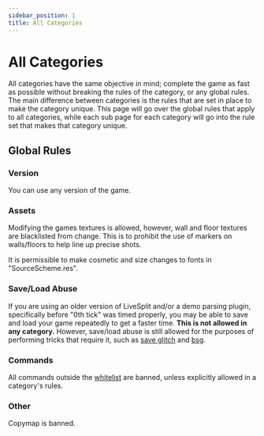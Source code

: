 ```yaml
---
sidebar_position: 1
title: All Categories
---
```


# All Categories

All categories have the same objective in mind; complete the game as fast as possible without breaking the rules of the
category, or any global rules. The main difference between categories is the rules that are set in place to make the
category unique. This page will go over the global rules that apply to all categories, while each sub page for each
category will go into the rule set that makes that category unique.

## Global Rules

### Version
You can use any version of the game.

### Assets
Modifying the games textures is allowed, however, wall and floor textures are blacklisted from change. This is to prohibit
the use of markers on walls/floors to help line up precise shots.

It is permissible to make cosmetic and size changes to fonts in "SourceScheme.res".

### Save/Load Abuse

If you are using an older version of LiveSplit and/or a demo parsing plugin, specifically before "0th tick" was timed
properly, you may be able to save and load your game repeatedly to get a faster time. **This is not allowed in any category.**
However, save/load abuse is still allowed for the purposes of performing tricks that require it, such as
[save glitch](/intro/tricks/save-glitch) and [bsg](/intro/tricks/bsg).

### Commands

All commands outside the [whitelist](/intro/commands#commands) are banned, unless explicitly allowed in a category's rules.

### Other


Copymap is banned.